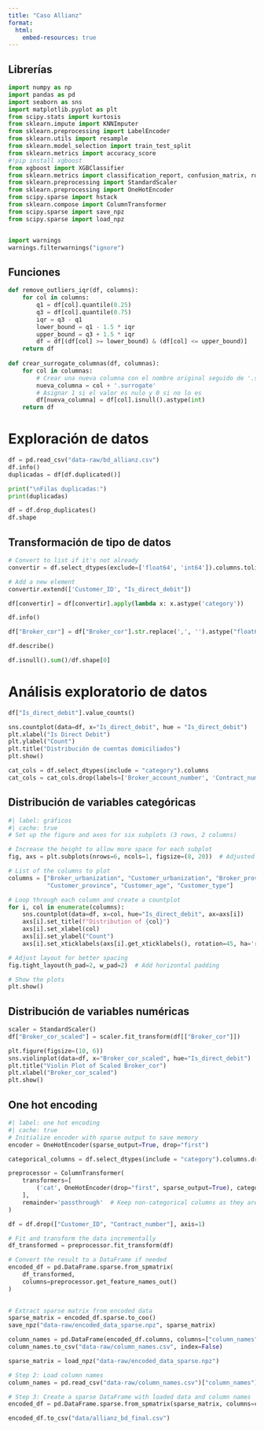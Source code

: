 ```yaml
---
title: "Caso Allianz"
format:
  html:
    embed-resources: true
---
```


## Librerías

```python
import numpy as np
import pandas as pd
import seaborn as sns
import matplotlib.pyplot as plt
from scipy.stats import kurtosis
from sklearn.impute import KNNImputer
from sklearn.preprocessing import LabelEncoder
from sklearn.utils import resample
from sklearn.model_selection import train_test_split
from sklearn.metrics import accuracy_score
#!pip install xgboost
from xgboost import XGBClassifier
from sklearn.metrics import classification_report, confusion_matrix, roc_curve, f1_score, precision_score, recall_score
from sklearn.preprocessing import StandardScaler
from sklearn.preprocessing import OneHotEncoder
from scipy.sparse import hstack
from sklearn.compose import ColumnTransformer
from scipy.sparse import save_npz
from scipy.sparse import load_npz


import warnings 
warnings.filterwarnings("ignore")
```

## Funciones

```python
def remove_outliers_iqr(df, columns):
    for col in columns:
        q1 = df[col].quantile(0.25)
        q3 = df[col].quantile(0.75)
        iqr = q3 - q1
        lower_bound = q1 - 1.5 * iqr
        upper_bound = q3 + 1.5 * iqr
        df = df[(df[col] >= lower_bound) & (df[col] <= upper_bound)]
    return df
  
def crear_surrogate_columnas(df, columnas):
    for col in columnas:
        # Crear una nueva columna con el nombre original seguido de '.surrogate'
        nueva_columna = col + '.surrogate'
        # Asignar 1 si el valor es nulo y 0 si no lo es
        df[nueva_columna] = df[col].isnull().astype(int)
    return df
```

# Exploración de datos

```python
df = pd.read_csv("data-raw/bd_allianz.csv")
df.info()
duplicadas = df[df.duplicated()]

print("\nFilas duplicadas:")
print(duplicadas)

df = df.drop_duplicates()
df.shape
```

## Transformación de tipo de datos

```python
# Convert to list if it's not already
convertir = df.select_dtypes(exclude=['float64', 'int64']).columns.tolist()

# Add a new element
convertir.extend(['Customer_ID', "Is_direct_debit"])

df[convertir] = df[convertir].apply(lambda x: x.astype('category'))

df.info()

df["Broker_cor"] = df["Broker_cor"].str.replace(',', '').astype("float64")
```

```python
df.describe()

df.isnull().sum()/df.shape[0]
```

# Análisis exploratorio de datos

```python
df["Is_direct_debit"].value_counts()
```

```python
sns.countplot(data=df, x="Is_direct_debit", hue = "Is_direct_debit")
plt.xlabel("Is Direct Debit")
plt.ylabel("Count")
plt.title("Distribución de cuentas domiciliados")
plt.show()
```

```python
cat_cols = df.select_dtypes(include = "category").columns
cat_cols = cat_cols.drop(labels=['Broker_account_number', 'Contract_number', 'Customer_ID'])
```

## Distribución de variables categóricas

```python
#| label: gráficos
#| cache: true
# Set up the figure and axes for six subplots (3 rows, 2 columns)

# Increase the height to allow more space for each subplot
fig, axs = plt.subplots(nrows=6, ncols=1, figsize=(8, 20))  # Adjusted height

# List of the columns to plot
columns = ["Broker_urbanization", "Customer_urbanization", "Broker_province", 
           "Customer_province", "Customer_age", "Customer_type"]

# Loop through each column and create a countplot
for i, col in enumerate(columns):
    sns.countplot(data=df, x=col, hue="Is_direct_debit", ax=axs[i])
    axs[i].set_title(f"Distribution of {col}")
    axs[i].set_xlabel(col)
    axs[i].set_ylabel("Count")
    axs[i].set_xticklabels(axs[i].get_xticklabels(), rotation=45, ha='right')

# Adjust layout for better spacing
fig.tight_layout(h_pad=2, w_pad=2)  # Add horizontal padding

# Show the plots
plt.show()

```

## Distribución de variables numéricas

```python
scaler = StandardScaler()
df["Broker_cor_scaled"] = scaler.fit_transform(df[["Broker_cor"]])
```

```python
plt.figure(figsize=(10, 6))
sns.violinplot(data=df, x="Broker_cor_scaled", hue="Is_direct_debit")
plt.title("Violin Plot of Scaled Broker_cor")
plt.xlabel("Broker_cor_scaled")
plt.show()
```
## One hot encoding
```python
#| label: one hot encoding
#| cache: true
# Initialize encoder with sparse output to save memory
encoder = OneHotEncoder(sparse_output=True, drop="first")

categorical_columns = df.select_dtypes(include = "category").columns.drop(["Is_direct_debit", "Customer_ID", "Contract_number"])

preprocessor = ColumnTransformer(
    transformers=[
        ('cat', OneHotEncoder(drop="first", sparse_output=True), categorical_columns)
    ],
    remainder='passthrough'  # Keep non-categorical columns as they are
)

df = df.drop(["Customer_ID", "Contract_number"], axis=1)

# Fit and transform the data incrementally
df_transformed = preprocessor.fit_transform(df)

# Convert the result to a DataFrame if needed
encoded_df = pd.DataFrame.sparse.from_spmatrix(
    df_transformed, 
    columns=preprocessor.get_feature_names_out()
)
                                    
```

```python
# Extract sparse matrix from encoded data
sparse_matrix = encoded_df.sparse.to_coo()
save_npz("data-raw/encoded_data_sparse.npz", sparse_matrix)

column_names = pd.DataFrame(encoded_df.columns, columns=["column_names"])
column_names.to_csv("data-raw/column_names.csv", index=False)
```

```python
sparse_matrix = load_npz("data-raw/encoded_data_sparse.npz")

# Step 2: Load column names
column_names = pd.read_csv("data-raw/column_names.csv")["column_names"].tolist()

# Step 3: Create a sparse DataFrame with loaded data and column names
encoded_df = pd.DataFrame.sparse.from_spmatrix(sparse_matrix, columns=column_names)
```


```python
encoded_df.to_csv("data/allianz_bd_final.csv")
```

